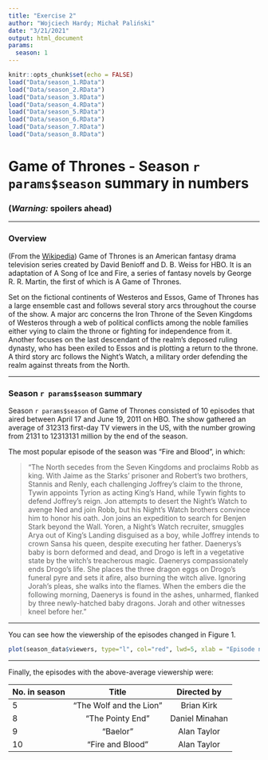 ```yaml
---
title: "Exercise 2"
author: "Wojciech Hardy; Michał Paliński"
date: "3/21/2021"
output: html_document
params:
  season: 1
---
```


```r
knitr::opts_chunk$set(echo = FALSE)
load("Data/season_1.RData")
load("Data/season_2.RData")
load("Data/season_3.RData")
load("Data/season_4.RData")
load("Data/season_5.RData")
load("Data/season_6.RData")
load("Data/season_7.RData")
load("Data/season_8.RData")


```

# Game of Thrones - Season `r params$season` summary in numbers

### __(*Warning:* spoilers ahead)__

***

### Overview

(From the [Wikipedia](https://en.wikipedia.org/wiki/Game_of_Thrones#Premise)) Game of Thrones is an American fantasy drama television series created by David Benioff and D. B. Weiss for HBO. It is an adaptation of A Song of Ice and Fire, a series of fantasy novels by George R. R. Martin, the first of which is A Game of Thrones.

Set on the fictional continents of Westeros and Essos, Game of Thrones has a large ensemble cast and follows several story arcs throughout the course of the show. A major arc concerns the Iron Throne of the Seven Kingdoms of Westeros through a web of political conflicts among the noble families either vying to claim the throne or fighting for independence from it. Another focuses on the last descendant of the realm's deposed ruling dynasty, who has been exiled to Essos and is plotting a return to the throne. A third story arc follows the Night's Watch, a military order defending the realm against threats from the North.

***

### Season `r params$season` summary

Season `r params$season` of Game of Thrones consisted of 10 episodes that aired between April 17 and June 19, 2011 on HBO. The show gathered an average of 312313 first-day TV viewers in the US, with the number growing from 2131 to 12313131 million by the end of the season.

The most popular episode of the season was "Fire and Blood", in which:

> "The North secedes from the Seven Kingdoms and proclaims Robb as king. With Jaime as the Starks' prisoner and Robert's two brothers, Stannis and Renly, each challenging Joffrey's claim to the throne, Tywin appoints Tyrion as acting King's Hand, while Tywin fights to defend Joffrey's reign. Jon attempts to desert the Night's Watch to avenge Ned and join Robb, but his Night's Watch brothers convince him to honor his oath. Jon joins an expedition to search for Benjen Stark beyond the Wall. Yoren, a Night's Watch recruiter, smuggles Arya out of King's Landing disguised as a boy, while Joffrey intends to crown Sansa his queen, despite executing her father. Daenerys's baby is born deformed and dead, and Drogo is left in a vegetative state by the witch's treacherous magic. Daenerys compassionately ends Drogo's life. She places the three dragon eggs on Drogo's funeral pyre and sets it afire, also burning the witch alive. Ignoring Jorah's pleas, she walks into the flames. When the embers die the following morning, Daenerys is found in the ashes, unharmed, flanked by three newly-hatched baby dragons. Jorah and other witnesses kneel before her."

***

You can see how the viewership of the episodes changed in Figure 1.

```r
plot(season_data$viewers, type="l", col="red", lwd=5, xlab = "Episode number", ylab = "1st day TV viewers in the US (millions)")
```

***

Finally, the episodes with the above-average viewership were:

| No. in season | Title  | Directed by  |
|:------        |:-----: |:------:      |
| 5             | "The Wolf and the Lion"  | Brian Kirk      |
| 8             | "The Pointy End" | Daniel Minahan      |
| 9             | "Baelor" | Alan Taylor      |
| 10            | "Fire and Blood" | Alan Taylor      |
